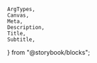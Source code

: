 	ArgTypes,
	Canvas,
	Meta,
	Description,
	Title,
	Subtitle,
} from "@storybook/blocks";


<Meta of={ColorAreaStories} title="Docs" />

<Title of={ColorAreaStories} />
<Subtitle of={ColorAreaStories} />
<ComponentDetails />

<Description of={ColorAreaStories} />

## Standard

<Canvas of={ColorAreaStories.Default} />

## Custom size

<Canvas of={ColorAreaStories.CustomSize} />

## Disabled

<Canvas of={ColorAreaStories.Disabled} />

## Properties

<ArgTypes />
